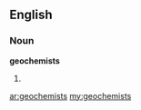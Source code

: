 ==English==

===Noun===
'''geochemists'''

# {{plural of|[[geochemist]]}}

[[ar:geochemists]]
[[my:geochemists]]